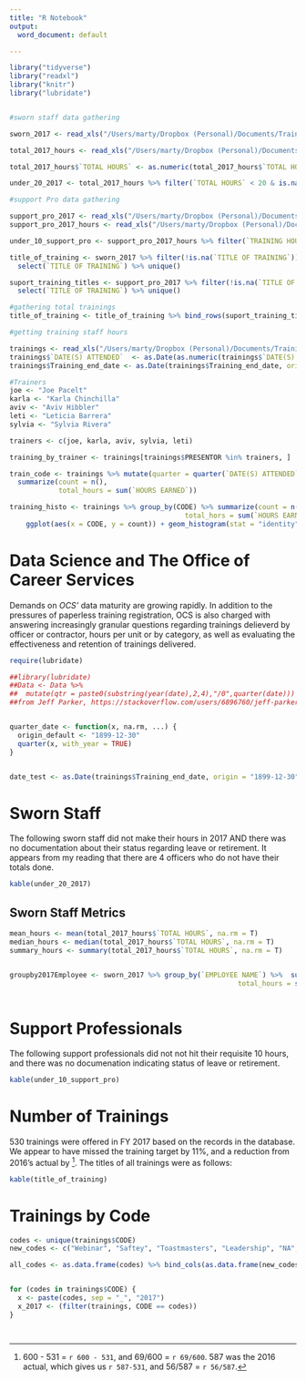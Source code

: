 ```yaml
---
title: "R Notebook"
output:
  word_document: default

---
```

```r

library("tidyverse")
library("readxl")
library("knitr")
library("lubridate")


#sworn staff data gathering

sworn_2017 <- read_xls("/Users/marty/Dropbox (Personal)/Documents/Training/Database/2017TrainingDatabase.xls", sheet = 2)

total_2017_hours <- read_xls("/Users/marty/Dropbox (Personal)/Documents/Training/Database/2017TrainingDatabase.xls", sheet = 3)

total_2017_hours$`TOTAL HOURS` <- as.numeric(total_2017_hours$`TOTAL HOURS`)

under_20_2017 <- total_2017_hours %>% filter(`TOTAL HOURS` < 20 & is.na(`LEAVE START`))

#support Pro data gathering 

support_pro_2017 <- read_xls("/Users/marty/Dropbox (Personal)/Documents/Training/Database/Updated Support Staff 2017.xls", sheet = 1)
support_pro_2017_hours <- read_xls("/Users/marty/Dropbox (Personal)/Documents/Training/Database/Updated Support Staff 2017.xls", sheet = 2)

under_10_support_pro <- support_pro_2017_hours %>% filter(`TRAINING HOURS`< 10)

title_of_training <- sworn_2017 %>% filter(!is.na(`TITLE OF TRAINING`)) %>% 
  select(`TITLE OF TRAINING`) %>% unique()

suport_training_titles <- support_pro_2017 %>% filter(!is.na(`TITLE OF TRAINING`)) %>%
  select(`TITLE OF TRAINING`) %>% unique()

#gathering total trainings
title_of_training <- title_of_training %>% bind_rows(suport_training_titles) %>% unique()

#getting training staff hours

trainings <- read_xls("/Users/marty/Dropbox (Personal)/Documents/Training/Database/2017TrainingDatabase.xls", sheet = 5)
trainings$`DATE(S) ATTENDED`  <- as.Date(as.numeric(trainings$`DATE(S) ATTENDED`), origin = "1899-12-30")
trainings$Training_end_date <- as.Date(trainings$Training_end_date, origin = "1899-12-30")

#Trainers
joe <- "Joe Pacelt"
karla <- "Karla Chinchilla"
aviv <- "Aviv Hibbler"
leti <- "Leticia Barrera"
sylvia <- "Sylvia Rivera"

trainers <- c(joe, karla, aviv, sylvia, leti)

training_by_trainer <- trainings[trainings$PRESENTOR %in% trainers, ]

train_code <- trainings %>% mutate(quarter = quarter(`DATE(S) ATTENDED`)) %>% group_by(CODE, quarter) %>% 
  summarize(count = n(),
            total_hours = sum(`HOURS EARNED`))

training_histo <- trainings %>% group_by(CODE) %>% summarize(count = n(),
                                           total_hors = sum(`HOURS EARNED`)) %>%
    ggplot(aes(x = CODE, y = count)) + geom_histogram(stat = "identity") + coord_flip()
```
# Data Science and The Office of Career Services
Demands on *OCS'* data maturity are growing rapidly. In addition to the pressures of paperless training registration, OCS is also charged with answering increasingly granular questions regarding trainings delieverd by officer or contractor, hours per unit or by category, as well as evaluating the effectiveness and retention of trainings delivered. 

```r
require(lubridate)

##library(lubridate)
##Data <- Data %>%
##  mutate(qtr = paste0(substring(year(date),2,4),"/0",quarter(date))) 
##from Jeff Parker, https://stackoverflow.com/users/6896760/jeff-parker


quarter_date <- function(x, na.rm, ...) {
  origin_default <- "1899-12-30"
  quarter(x, with_year = TRUE)
}


date_test <- as.Date(trainings$Training_end_date, origin = "1899-12-30")

```
# Sworn Staff

The following sworn staff did not make their hours in 2017 AND there was no documentation about their status regarding leave or retirement. It appears from my reading that there are 4 officers who do not have their totals done.
```r
kable(under_20_2017)
```
## Sworn Staff Metrics

```r

mean_hours <- mean(total_2017_hours$`TOTAL HOURS`, na.rm = T)
median_hours <- median(total_2017_hours$`TOTAL HOURS`, na.rm = T)
summary_hours <- summary(total_2017_hours$`TOTAL HOURS`, na.rm = T)


groupby2017Employee <- sworn_2017 %>% group_by(`EMPLOYEE NAME`) %>%  summarize(training_count = n(),
                                                        total_hours = sum(HOURS, na.rm = T))
       
```

# Support Professionals

The following support professionals did not not hit their requisite 10 hours, and there was no documenation indicating status of leave or retirement.

```r
kable(under_10_support_pro)
```

# Number of Trainings 

530 trainings were offered in FY 2017 based on the records in the database. We appear to have missed the training target by 11%, and a reduction from 2016's actual by [^1]. The titles of all trainings were as follows:
```r
kable(title_of_training)
```

# Trainings by Code
```r

codes <- unique(trainings$CODE)
new_codes <- c("Webinar", "Saftey", "Toastmasters", "Leadership", "NA", "Wellness", "Service Provider", "Support Professional", "Legal", "Effective Case Works", "Computer", "Mental Health", "Medical", "Domestic Violence", "Education", "Saftey", "YASI", "Other", "DCFS", "Equity and Inclusion", "Education--Legal", "Human Trafficking", "Substance Abuse", "Education", "Violence Prevention", "Sexually Problematic Behavior", "JDAI", "Violence Prevention", "Cyber Crime", "JTDC", "Gangs", "Clinical", "Sex Trafficking", "JDAI", "LGBTQQIA")

all_codes <- as.data.frame(codes) %>% bind_cols(as.data.frame(new_codes))


for (codes in trainings$CODE) {
  x <- paste(codes, sep = "_", "2017")
  x_2017 <- (filter(trainings, CODE == codes))
}




```

[^1]: 600 - 531 = `r 600 - 531`, and 69/600 = `r 69/600`. 587 was the 2016 actual, which gives us `r 587-531`, and 56/587 = `r 56/587`. 
